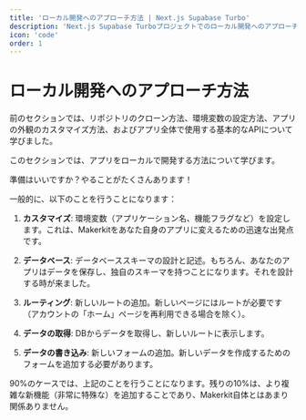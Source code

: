 ```yaml
---
title: 'ローカル開発へのアプローチ方法 | Next.js Supabase Turbo'
description: 'Next.js Supabase Turboプロジェクトでのローカル開発へのアプローチ方法を学ぶ'
icon: 'code'
order: 1
---
```


# ローカル開発へのアプローチ方法

前のセクションでは、リポジトリのクローン方法、環境変数の設定方法、アプリの外観のカスタマイズ方法、およびアプリ全体で使用する基本的なAPIについて学びました。

このセクションでは、アプリをローカルで開発する方法について学びます。

準備はいいですか？やることがたくさんあります！

一般的に、以下のことを行うことになります：

1. **カスタマイズ**: 環境変数（アプリケーション名、機能フラグなど）を設定します。これは、Makerkitをあなた自身のアプリに変えるための迅速な出発点です。

2. **データベース**: データベーススキーマの設計と記述。もちろん、あなたのアプリはデータを保存し、独自のスキーマを持つことになります。それを設計する時が来ました。

3. **ルーティング**: 新しいルートの追加。新しいページにはルートが必要です（アカウントの「ホーム」ページを再利用できる場合を除く）。

4. **データの取得**: DBからデータを取得し、新しいルートに表示します。

5. **データの書き込み**: 新しいフォームの追加。新しいデータを作成するためのフォームを追加する必要があります。

90%のケースでは、上記のことを行うことになります。残りの10%は、より複雑な新機能（非常に特殊な）を追加することであり、Makerkit自体とはあまり関係ありません。
